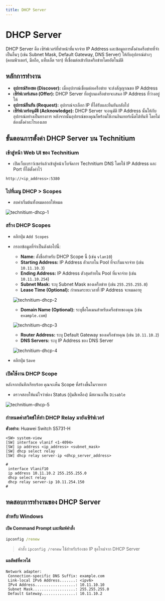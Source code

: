 ```yaml
---
title: DHCP Server
---
```



# DHCP Server

DHCP Server คือ เซิร์ฟเวอร์ที่ทำหน้าที่แจกจ่าย IP Address และข้อมูลการตั้งค่าเครือข่ายที่จำเป็นอื่นๆ (เช่น Subnet Mask, Default Gateway, DNS Server) ให้กับอุปกรณ์ต่างๆ (คอมพิวเตอร์, มือถือ, แท็บเล็ต ฯลฯ) ที่เชื่อมต่อเข้ากับเครือข่ายโดยอัตโนมัติ

## หลักการทำงาน

- **อุปกรณ์ร้องขอ (Discover):** เมื่ออุปกรณ์เชื่อมต่อเครือข่าย จะส่งสัญญาณขอ IP Address
- **เซิร์ฟเวอร์เสนอ (Offer):** DHCP Server ที่อยู่บนเครือข่ายจะเสนอ IP Address ที่ว่างอยู่ให้
- **อุปกรณ์ยืนยัน (Request):** อุปกรณ์จะเลือก IP ที่ได้รับและยืนยันกลับไป
- **เซิร์ฟเวอร์อนุมัติ (Acknowledge):** DHCP Server จะอนุมัติ IP Address นั้นให้กับอุปกรณ์อย่างเป็นทางการ
  หลังจากนั้นอุปกรณ์ของคุณก็พร้อมใช้งานอินเทอร์เน็ตได้ทันที โดยไม่ต้องตั้งค่าอะไรเองเลย

## ขั้นตอนการตั้งค่า DHCP Server บน Technitium

<Steps>

### เข้าสู่หน้า Web UI ของ Technitium

- เปิดเว็บเบราว์เซอร์แล้วเข้าสู่หน้าเว็บจัดการ Technitium DNS โดยใช้ IP Address และ Port ที่ได้ตั้งค่าไว้

```text copy
http://<ip_address>:5380
```

### ไปที่เมนู DHCP > Scopes

- ลบค่าเริ่มต้นทั้งหมดออกให้หมด

![technitium-dhcp-1](/server/technitium/technitium-dhcp-1.png)

### สร้าง DHCP Scopes

- คลิกปุ่ม `Add Scopes`

- กรอกข้อมูลที่จำเป็นดังต่อไปนี้:
  - **Name:** ตั้งชื่อสำหรับ DHCP Scope นี้ (เช่น `vlan10`)
  - **Starting Address:** IP Address ตัวแรกใน Pool ที่จะเริ่มแจกจ่าย (เช่น `10.11.10.3`)
  - **Ending Address:** IP Address ตัวสุดท้ายใน Pool ที่แจกจ่าย (เช่น `10.11.10.254`)
  - **Subnet Mask:** ระบุ Subnet Mask ของเครือข่าย (เช่น `255.255.255.0`)
  - **Lease Time (Optional):** กำหนดระยะเวลาที่ IP Address จะหมดอายุ

  ![technitium-dhcp-2](/server/technitium/technitium-dhcp-2.png)

  - **Domain Name (Optional):** ระบุชื่อโดเมนสำหรับเครือข่ายของคุณ (เช่น `example.com`)

  ![technitium-dhcp-3](/server/technitium/technitium-dhcp-3.png)

  - **Router Address:** ระบุ Default Gateway ของเครือข่ายคุณ (เช่น `10.11.10.2`)
  - **DNS Servers:** ระบุ IP Address ของ DNS Server

  ![technitium-dhcp-4](/server/technitium/technitium-dhcp-4.png)

- คลิกปุ่ม `Save`

### เปิดใช้งาน DHCP Scope

หลังจากบันทึกเรียบร้อย คุณจะเห็น Scope ที่สร้างขึ้นในรายการ

- ตรวจสอบให้แน่ใจว่าช่อง Status (ปุ่มสีเหลือง) มีสถานะเป็น `Disable`

![technitium-dhcp-5](/server/technitium/technitium-dhcp-5.png)

### กำหนดค่าสวิตช์ให้ทำ DHCP Relay มายังเซิร์ฟเวอร์

**ตัวอย่าง:** Huawei Switch S5731-H

```
<SW> system-view
[SW] interface vlanif <1-4094>
[SW] ip address <ip_address> <subnet_mask>
[SW] dhcp select relay
[SW] dhcp relay server-ip <dhcp_server_address>
```

```
#
 interface Vlanif10
 ip address 10.11.10.2 255.255.255.0
 dhcp select relay
 dhcp relay server-ip 10.11.254.150
#
```

</Steps>

## ทดสอบการทำงานของ DHCP Server

### สำหรับ Windows

<Steps>

#### เปิด Command Prompt และพิมพ์คำสั่ง

```cmd
ipconfig /renew
```

> คำสั่ง `ipconfig /renew` ใช้สำหรับร้องขอ IP ชุดใหม่จาก DHCP Server

#### ผลลัพธ์ที่ควรได้

```
Network adapter:
 Connection-specific DNS Suffix: example.com
 Link-local IPv6 Address.......: <ipv6>
 IPv4 Address..................: 10.11.10.10
 Subnet Mask...................: 255.255.255.0
 Default Gateway...............: 10.11.10.2
```

</Steps>
